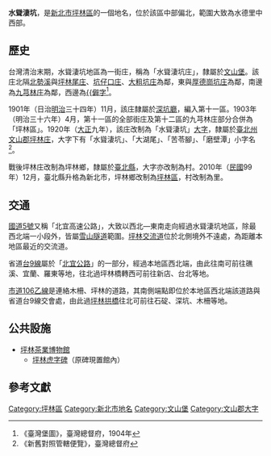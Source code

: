 {{noteTA
|1 = zh-cn:庄; zh-hk:庄; zh-tw:庄;
}}
{{CJK-New-Char|29EF8|ver=B}}
'''水聳淒坑'''，是[[新北市|新北市]][[坪林區|坪林區]]的一個地名，位於該區中部偏北，範圍大致為水德里中西部。

==歷史==
台灣清治末期，水聳淒坑地區為一街庄，稱為「水聳淒坑庄」，隸屬於[[文山堡|文山堡]]。該庄北隔[[北勢溪_(新北市)|北勢溪]]與[[坪林尾庄|坪林尾庄]]、[[坑子口_(新北市)|坑仔口庄]]、[[大粗坑庄|大粗坑庄]]為鄰，東與[[厚德崗坑庄|厚德崗坑庄]]為鄰，南邊為[[九芎林_(新北市)|九芎林庄]]為鄰，西邊為[[𩻸魚堀|{{僻字]]<ref>《臺灣堡圖》，臺灣總督府，1904年</ref>。

1901年（日治[[明治|明治]]三十四年）11月，該庄隸屬於[[深坑廳|深坑廳]]，編入第十一區。1903年（明治三十六年）4月，第十一區的全部街庄及第十二區的九芎林庄部分合併為「坪林區」。1920年（[[大正|大正]]九年），該庄改制為「水聳淒坑」[[大字|大字]]，隸屬於[[臺北州|臺北州]][[文山郡|文山郡]][[坪林庄|坪林庄]]，大字下有「水聳淒坑」、「大湖尾」、「苦苓腳」、「磨壁潭」小字名<ref>《新舊對照管轄便覽》，臺灣總督府</ref>。

戰後坪林庄改制為坪林鄉，隸屬於[[臺北縣|臺北縣]]，大字亦改制為村。2010年（[[中華民國|民國]]99年）12月，臺北縣升格為新北市，坪林鄉改制為[[坪林區|坪林區]]，村改制為里。

==交通==
[[蔣渭水高速公路|國道5號]]又稱「北宜高速公路」，大致以西北—東南走向經過水聳淒坑地區，除最西北端一小段外，皆屬[[雪山隧道|雪山隧道]]範圍。[[坪林交流道|坪林交流道]]位於北側境外不遠處，為距離本地區最近的交流道。

省道[[台9線|台9線]]屬於「[[北宜公路|北宜公路]]」的一部分，經過本地區西北端，由此往南可前往礁溪、宜蘭、羅東等地，往北過坪林橋轉西可前往新店、台北等地。

[[市道106乙線|市道106乙線]]是連絡木柵、坪林的道路，其南側端點即位於本地區西北端該道路與省道台9線交會處，由此過[[坪林拱橋|坪林拱橋]]往北可前往石碇、深坑、木柵等地。

==公共設施==
*[[坪林茶業博物館|坪林茶業博物館]]
**[[坪林虎字碑|坪林虎字碑]]（原碑現置館內）

==參考文獻==
{{reflist}}

{{文山郡}}

[[Category:坪林區|Category:坪林區]]
[[Category:新北市地名|Category:新北市地名]]
[[Category:文山堡|Category:文山堡]]
[[Category:文山郡大字|Category:文山郡大字]]